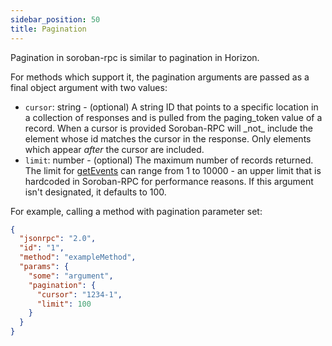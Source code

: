 ```yaml
---
sidebar_position: 50
title: Pagination
---
```


Pagination in soroban-rpc is similar to pagination in Horizon.

For methods which support it, the pagination arguments are passed as a final object argument with two values:

- `cursor`: string - (optional) A string ID that points to a specific location in a collection of responses and is pulled from the paging_token value of a record. When a cursor is provided Soroban-RPC will \_not_ include the element whose id matches the cursor in the response. Only elements which appear _after_ the cursor are included.
- `limit`: number - (optional) The maximum number of records returned. The limit for [getEvents](./methods/getEvents.mdx) can range from 1 to 10000 - an upper limit that is hardcoded in Soroban-RPC for performance reasons. If this argument isn't designated, it defaults to 100.

For example, calling a method with pagination parameter set:

```json
{
  "jsonrpc": "2.0",
  "id": "1",
  "method": "exampleMethod",
  "params": {
    "some": "argument",
    "pagination": {
      "cursor": "1234-1",
      "limit": 100
    }
  }
}
```

